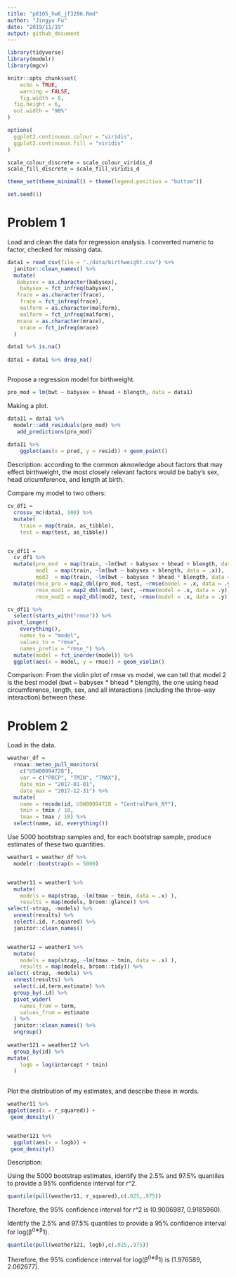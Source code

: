 ```yaml
---
title: "p8105_hw6_jf3286.Rmd"
author: "Jingyu Fu"
date: "2019/11/19"
output: github_document
---
```


```r
library(tidyverse)
library(modelr)
library(mgcv)

knitr::opts_chunk$set(
	echo = TRUE,
	warning = FALSE,
	fig.width = 8, 
  fig.height = 6,
  out.width = "90%"
)

options(
  ggplot2.continuous.colour = "viridis",
  ggplot2.continuous.fill = "viridis"
)

scale_colour_discrete = scale_colour_viridis_d
scale_fill_discrete = scale_fill_viridis_d

theme_set(theme_minimal() + theme(legend.position = "bottom"))

set.seed(1)
```



# Problem 1

Load and clean the data for regression analysis. I converted numeric to factor, checked for missing data.

```r
data1 = read_csv(file = "./data/birthweight.csv") %>% 
  janitor::clean_names() %>% 
  mutate(
   babysex = as.character(babysex),
    babysex = fct_infreq(babysex),
   frace = as.character(frace),
    frace = fct_infreq(frace),
    malform = as.character(malform),
    malform = fct_infreq(malform),
   mrace = as.character(mrace),
    mrace = fct_infreq(mrace)
  )

data1 %>% is.na()
  
data1 = data1 %>% drop_na()



```


Propose a regression model for birthweight. 

```r
pro_mod = lm(bwt ~ babysex + bhead + blength, data = data1)
```

Making a plot.

```r
data11 = data1 %>% 
  modelr::add_residuals(pro_mod) %>% 
   add_predictions(pro_mod) 
   
data11 %>% 
    ggplot(aes(x = pred, y = resid)) + geom_point()

```
Description: according to the common aknowledge about factors that may effect birthweight, the most closely relevant factors would be baby's sex, head cricumference, and length at birth. 



Compare my model to two others:

```r
cv_df1 =
  crossv_mc(data1, 100) %>% 
  mutate(
    train = map(train, as_tibble),
    test = map(test, as_tibble))


cv_df11 = 
  cv_df1 %>% 
  mutate(pro_mod  = map(train, ~lm(bwt ~ babysex + bhead + blength, data = .x)),
         mod1  = map(train, ~lm(bwt ~ babysex + blength, data = .x)),
         mod2  = map(train, ~lm(bwt ~ babysex * bhead * blength, data = .x))) %>% 
  mutate(rmse_pro = map2_dbl(pro_mod, test, ~rmse(model = .x, data = .y)),
         rmse_mod1 = map2_dbl(mod1, test, ~rmse(model = .x, data = .y)),
         rmse_mod2 = map2_dbl(mod2, test, ~rmse(model = .x, data = .y)))

cv_df11 %>% 
  select(starts_with("rmse")) %>% 
pivot_longer(
    everything(),
    names_to = "model", 
    values_to = "rmse",
    names_prefix = "rmse_") %>% 
  mutate(model = fct_inorder(model)) %>% 
  ggplot(aes(x = model, y = rmse)) + geom_violin()
```
Comparison: From the violin plot of rmse vs model, we can tell that model 2 is the best model (bwt ~ babysex * bhead * blength), the one using head circumference, length, sex, and all interactions (including the three-way interaction) between these.


# Problem 2

Load in the data.

```r
weather_df = 
  rnoaa::meteo_pull_monitors(
    c("USW00094728"),
    var = c("PRCP", "TMIN", "TMAX"), 
    date_min = "2017-01-01",
    date_max = "2017-12-31") %>%
  mutate(
    name = recode(id, USW00094728 = "CentralPark_NY"),
    tmin = tmin / 10,
    tmax = tmax / 10) %>%
  select(name, id, everything())

```
Use 5000 bootstrap samples and, for each bootstrap sample, produce estimates of these two 
quantities.

```r
weather1 = weather_df %>% 
  modelr::bootstrap(n = 5000) 


weather11 = weather1 %>% 
  mutate(
    models = map(strap, ~lm(tmax ~ tmin, data = .x) ),
    results = map(models, broom::glance)) %>% 
select(-strap, -models) %>% 
  unnest(results) %>% 
  select(.id, r.squared) %>% 
  janitor::clean_names()


weather12 = weather1 %>% 
  mutate(
    models = map(strap, ~lm(tmax ~ tmin, data = .x) ),
    results = map(models, broom::tidy)) %>%  
select(-strap, -models) %>% 
  unnest(results) %>% 
  select(.id,term,estimate) %>% 
  group_by(.id) %>% 
  pivot_wider(
    names_from = term,
    values_from = estimate
  ) %>% 
  janitor::clean_names() %>% 
  ungroup()
  
weather121 = weather12 %>% 
  group_by(id) %>% 
mutate(
    logb = log(intercept * tmin)
  )
  
```



Plot the distribution of my estimates, and describe these in words. 
```r
weather11 %>% 
ggplot(aes(x = r_squared)) +
 geom_density()


weather121 %>% 
  ggplot(aes(x = logb)) +
 geom_density()
```
Description: 


Using the 5000 bootstrap estimates, identify the 2.5% and 97.5% quantiles to provide a 95% confidence interval for r^2. 

```r
quantile(pull(weather11, r_squared),c(.025,.975))
```
Therefore, the 95% confidence interval for r^2 is (0.9006987, 0.9185960).


Identify the 2.5% and 97.5% quantiles to provide a 95% confidence interval for log(β^0∗β^1). 
```r
quantile(pull(weather121, logb),c(.025,.975))
```
Therefore, the 95% confidence interval for log(β^0∗β^1) is (1.976589, 2.062677).

